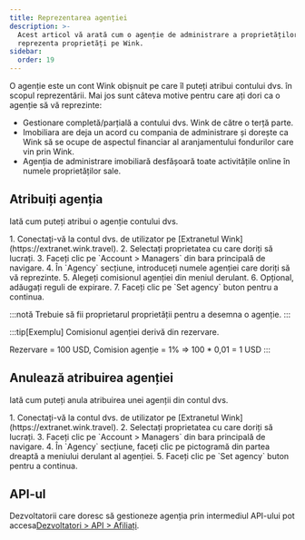 ```yaml
---
title: Reprezentarea agenției
description: >-
  Acest articol vă arată cum o agenție de administrare a proprietăților poate
  reprezenta proprietăți pe Wink.
sidebar:
  order: 19
---
```


O agenție este un cont Wink obișnuit pe care îl puteți atribui contului dvs. în scopul reprezentării. Mai jos sunt câteva motive pentru care ați dori ca o agenție să vă reprezinte:

* Gestionare completă/parțială a contului dvs. Wink de către o terță parte.
* Imobiliara are deja un acord cu compania de administrare și dorește ca Wink să se ocupe de aspectul financiar al aranjamentului fondurilor care vin prin Wink.
* Agenția de administrare imobiliară desfășoară toate activitățile online în numele proprietăților sale.

## Atribuiți agenția

Iată cum puteți atribui o agenție contului dvs.

<Steps>
  1. Conectați-vă la contul dvs. de utilizator pe [Extranetul Wink](https://extranet.wink.travel).
  2. Selectați proprietatea cu care doriți să lucrați.
  3. Faceți clic pe `Account > Managers` din bara principală de navigare.
  4. În `Agency` secțiune, introduceți numele agenției care doriți să vă reprezinte.
  5. Alegeți comisionul agenției din meniul derulant.
  6. Opțional, adăugați reguli de expirare.
  7. Faceți clic pe `Set agency` buton pentru a continua.
</Steps>


:::notă
Trebuie să fii proprietarul proprietății pentru a desemna o agenție.
:::

:::tip\[Exemplu]
Comisionul agenției derivă din rezervare.

Rezervare = 100 USD, Comision agenție = 1% => 100 \* 0,01 = 1 USD
:::

## Anulează atribuirea agenției

Iată cum puteți anula atribuirea unei agenții din contul dvs.

<Steps>
  1. Conectați-vă la contul dvs. de utilizator pe [Extranetul Wink](https://extranet.wink.travel).
  2. Selectați proprietatea cu care doriți să lucrați.
  3. Faceți clic pe `Account > Managers` din bara principală de navigare.
  4. În `Agency` secțiune, faceți clic pe <Badge text="x" variant="danger" size="small" /> pictogramă din partea dreaptă a meniului derulant al agenției.
  5. Faceți clic pe `Set agency` buton pentru a continua.
</Steps>


## API-ul

Dezvoltatorii care doresc să gestioneze agenția prin intermediul API-ului pot accesa[Dezvoltatori > API > Afiliați](/developers/apis/#affiliate-api).

